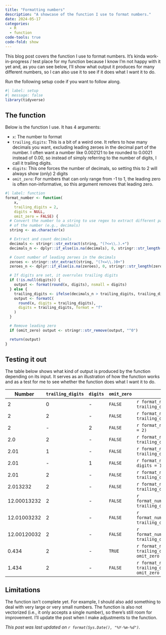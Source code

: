 ```yaml
---
title: "Formatting numbers"
description: "A showcase of the function I use to format numbers."
date: 2024-05-17
categories:
  - R
  - function
code-tools: true
code-fold: show
---
```


This blog post covers the function I use to format numbers. It's kinda work-in-progress / test place for my function because I know I'm not happy with it yet and, as you can see below, I'll show what output it produces for many different numbers, so I can also use it to see if it does what I want it to do.

Run the following setup code if you want to follow along.

```r
#| label: setup
#| message: false
library(tidyverse)
```

## The function

Below is the function I use. It has 4 arguments:

- `x`: The number to format
- `trailing_digits`: This is a bit of a weird one. It refers to how many decimals you want, excluding leading zeroes in the decimal part of the number. I often want a number like 0.002121 to be rounded to 0.0021 instead of 0.00, so instead of simply referring to the number of digits, I call it trailing digits.
- `digits`: This one forces the number of decimals, so setting this to 2 will always show (only) 2 digits
- `omit_zero`: For numbers that can only range from -1 to 1, the leading zero is often non-informative, so this argument removes that leading zero.

```r
#| label: function
format_number <- function(
    x,
    trailing_digits = 2,
    digits = NULL,
    omit_zero = FALSE) {
  # Convert the number to a string to use regex to extract different parts
  # of the number (e.g., decimals)
  string <- as.character(x)

  # Extract and count decimals
  decimals <- stringr::str_extract(string, "(?<=\\.).+")
  decimals_n <- dplyr::if_else(is.na(decimals), 0, stringr::str_length(decimals))

  # Count number of leading zeroes in the decimals
  zeroes <- stringr::str_extract(string, "(?<=\\.)0+")
  zeroes_n <- dplyr::if_else(is.na(zeroes), 0, stringr::str_length(zeroes))

  # If digits are set, it overrules trailing digits
  if (!is.null(digits)) {
    output <- format(round(x, digits), nsmall = digits)
  } else {
    trailing_digits <- ifelse(decimals_n > trailing_digits, trailing_digits + zeroes_n, trailing_digits)
    output <- formatC(
      round(x, digits = trailing_digits),
      digits = trailing_digits, format = "f"
    )
  }

  # Remove leading zero
  if (omit_zero) output <- stringr::str_remove(output, "^0")

  return(output)
}
```

## Testing it out

The table below shows what kind of output is produced by the function depending on its input. It serves as an illustration of how the function works and as a test for me to see whether the function does what I want it to do.

| Number      | `trailing_digits` | `digits` | `omit_zero` | Result                                                           |
|---------------|---------------|---------------|---------------|---------------|
| 2           | 0                 | \-       | `FALSE`     | `r format_number(2, trailing_digits = 0)`                        |
| 2           | 2                 | \-       | `FALSE`     | `r format_number(2, trailing_digits = 2)`                        |
| 2           | \-                | 2        | `FALSE`     | `r format_number(2, digits = 2)`                                 |
| 2.0         | 2                 | \-       | `FALSE`     | `r format_number(2.0, trailing_digits = 2)`                      |
| 2.01        | 1                 | \-       | `FALSE`     | `r format_number(2.01, trailing_digits = 1)`                     |
| 2.01        | -                 | 1        | `FALSE`     | `r format_number(2.01, digits = 1)`                              |
| 2.01        | 2                 | \-       | `FALSE`     | `r format_number(2.01, trailing_digits = 2)`                     |
| 2.013232    | 2                 | \-       | `FALSE`     | `r format_number(2.013232, trailing_digits = 2)`                 |
| 12.00013232 | 2                 | \-       | `FALSE`     | `r format_number(12.00013232, trailing_digits = 2)`              |
| 12.01003232 | 2                 | \-       | `FALSE`     | `r format_number(12.01003232, trailing_digits = 2)`              |
| 12.00120032 | 2                 | \-       | `FALSE`     | `r format_number(12.00120032, trailing_digits = 2)`              |
| 0.434       | 2                 | \-       | `TRUE`      | `r format_number(0.434, trailing_digits = 2, omit_zero = TRUE)`  |
| 1.434       | 2                 | \-       | `FALSE`     | `r format_number(0.434, trailing_digits = 2, omit_zero = FALSE)` |

## Limitations

The function isn't complete yet. For example, I should also add something to deal with very large or very small numbers. The function is also not vectorized (i.e., it only accepts a single number), so there's still room for improvement. I'll update the post when I make adjustments to the function.

*This post was last updated on `r format(Sys.Date(), "%Y-%m-%d")`.*